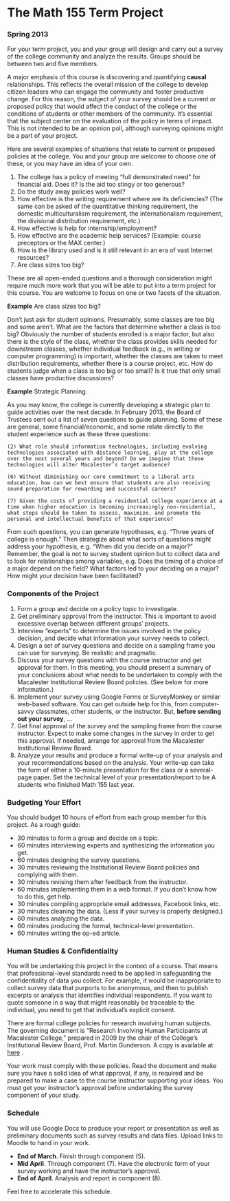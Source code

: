 The Math 155 Term Project
============================

### Spring 2013

For your term project, you and your group will design and carry out a survey of the college community and analyze the results.  Groups should be between two and five members.  

A major emphasis of this course is discovering and quantifying **causal** relationships.  This reflects the overall mission of the college to develop citizen leaders who can engage the community and foster productive change.  For this reason, the subject of your survey should be a current or proposed policy that would affect the conduct of the college or the conditions of students or other members of the community.  It's essential that the subject center on the evaluation of the policy in terms of impact.  This is not intended to be an opinion poll, although surveying opinions might be a part of your project.

Here are several examples of situations that relate to current or proposed policies at the college.  You and your group are welcome to choose one of these, or you may have an idea of your own.


1. The college has a policy of  meeting "full demonstrated need" for financial aid.  Does it?  Is the aid too stingy or too generous?  
2. Do the study away policies work well?
3. How effective is the writing requirement where are its deficiencies?  (The same can be asked of the quantitative thinking requirement, the domestic multiculturalism requirement, the internationalism requirement, the divisional distribution requirement, etc.)
4. How effective is help for internship/employment?
5. How effective are the academic help services?  (Example: course preceptors or the MAX center.)
6. How is the library used and is it still relevant in an era of vast Internet resources?
7. Are class sizes too big?

These are all open-ended questions and a thorough consideration might require much more work that you will be able to put into a term project for this course.  You are welcome to focus on one or two facets of the situation.  

**Example** Are class sizes too big?

Don't just ask for student opinions.  Presumably, some classes are too big and some aren't.  What are the factors that determine whether a class is too big?  Obviously the number of students enrolled is a major factor, but also there is the style of the class, whether the class provides skills needed for downstream classes, whether individual feedback (e.g., in writing or computer programming) is important, whether the classes are taken to meet distribution requirements, whether there is a course project, etc.  How do students judge when a class is too big or too small?  Is it true that only small classes have productive discussions?  



**Example**  Strategic Planning.

As you may know, the college is currently developing a strategic plan to guide activities over the next decade.  In February 2013, the Board of Trustees sent out a list of seven questions to guide planning.  Some of these are general, some financial/economic, and some relate directly to the student experience such as these three questions:


    (2) What role should information technologies, including evolving technologies associated with distance learning, play at the college over the next several years and beyond? Do we imagine that these technologies will alter Macalester’s target audience?

    (6) Without diminishing our core commitment to a liberal arts education, how can we best ensure that students are also receiving sound preparation for rewarding and successful careers?

    (7) Given the costs of providing a residential college experience at a time when higher education is becoming increasingly non-residential, what steps should be taken to assess, maximize, and promote the personal and intellectual benefits of that experience?

From such questions, you can generate hypotheses, e.g. "Three years of college is enough."  Then strategize about what sorts of questions might address your hypothesis, e.g. "When did you decide on a major?"  Remember, the goal is not to survey student opinion but to collect data  and to look for relationships among variables, e.g. Does the timing of a choice of  a major depend on the field? What factors led to your deciding on a major?  How might your decision have been facilitated?  


### Components of the Project

1.  Form a group and decide on a policy topic to investigate.
1.  Get preliminary approval from the instructor.  This is important to avoid excessive overlap between different groups' projects.
1.  Interview "experts" to determine the issues involved in the policy decision, and decide what information your survey needs to collect.
1.  Design a set of survey questions and decide on a sampling frame you can use for surveying.  Be realistic and pragmatic. 
1.  Discuss your survey questions with the course instructor and get approval for them. In this meeting, you should present a summary of your conclusions about what needs to be undertaken to comply with the Macalester Institutional Review Board policies.  (See below for more information.)
1.  Implement your survey using Google Forms or SurveyMonkey or similar web-based software.  You can get outside help for this, from computer-savvy classmates, other students, or the instructor.  But, **before sending out your survey**, ...
1.  Get final approval of the survey and the sampling frame from the course instructor.  Expect to make some changes in the survey in order to get this approval.  If needed, arrange for approval from the Macalester Institutional Review Board.
1.  Analyze your results and produce a formal write-up of your analysis and your recommendations based on the analysis.  Your write-up can take the form of either a 10-minute presentation for the class or a several-page paper.  Set the technical level of your presentation/report to be A students who finished Math 155 last year.




### Budgeting Your Effort
You should budget 10 hours of effort from each group member for this project.  As a rough guide:

*  30 minutes to form a group and decide on a topic.
*  60 minutes interviewing experts and synthesizing the information you get.
*  60 minutes designing the survey questions.
*  30 minutes reviewing the Institutional Review Board policies and complying with them.
*  30 minutes revising them after feedback from the instructor.
*  60 minutes implementing them in a web format.  If you don't know how to do this, get help.
*  30 minutes compiling appropriate email addresses, Facebook links, etc.  
*  30 minutes cleaning the data.  (Less if your survey is properly designed.)
*  60 minutes analyzing the data.
*  60 minutes producing the formal, technical-level presentation.
*  60 minutes writing the op-ed article.

### Human Studies & Confidentiality

You will be undertaking this project in the context of a course.  That means that professional-level standards need to be applied in safeguarding the confidentiality of data you collect.  For example, it would be inappropriate to collect survey data that purports to be anonymous, and then to publish excerpts or analysis that identifies individual respondents.  If you want to quote someone in a way that might reasonably be traceable to the individual, you need to get that individual's explicit consent.  

There are formal college policies for research involving human subjects.  The governing document is "Research Involving Human Participants at Macalester College," prepared in 2009 by the chair of the College's Institutional Review Board, Prof. Martin Gunderson.  A copy is available at [here](http://www.macalester.edu/committees/irb/documents/IRB%20Guidelines%202009.pdf) . 

Your work must comply with these policies.  Read the document and make sure you have a solid idea of what approval, if any, is required and be prepared to make a case to the course instructor supporting your ideas.  You must get your instructor's approval before undertaking the survey component of your study.

### Schedule

You will use Google Docs to produce your report or presentation as well as preliminary documents such as survey results and data files.  Upload links to Moodle to hand in your work.  

* **End of March**.  Finish through component (5).
* **Mid April**.   Through component (7).  Have the electronic form of your survey working and have the instructor's approval.
* **End of April**.  Analysis and report in component (8).


Feel free to accelerate this schedule.
